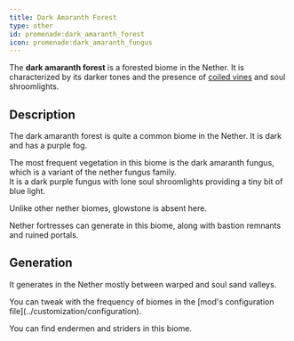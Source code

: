 ```yaml
---
title: Dark Amaranth Forest
type: other
id: promenade:dark_amaranth_forest
icon: promenade:dark_amaranth_fungus
---
```


The **dark amaranth forest** is a forested biome in the Nether. It is characterized by its darker tones and the presence of [coiled vines](../blocks/coiled_vines) and soul shroomlights.

<Asset width={1024} location="promenade:biome/dark_amaranth_forest" title="Dark Amaranth Forest"/>

## Description

The dark amaranth forest is quite a common biome in the Nether. It is dark and has a purple fog.

The most frequent vegetation in this biome is the dark amaranth fungus, which is a variant of the nether fungus family.  
It is a dark purple fungus with lone soul shroomlights providing a tiny bit of blue light. <Asset width={32} location="promenade:soul_shroomlight" title="Soul Shroomlight"/>

Unlike other nether biomes, glowstone is absent here.

Nether fortresses can generate in this biome, along with bastion remnants and ruined portals.

## Generation
It generates in the Nether mostly between warped and soul sand valleys.

<Callout>
    You can tweak with the frequency of biomes in the [mod's configuration file](../customization/configuration).
</Callout>

You can find endermen and striders in this biome.